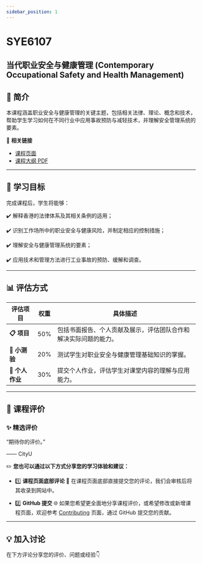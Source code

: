 ```yaml
---
sidebar_position: 1
---
```


# SYE6107
## 当代职业安全与健康管理 (Contemporary Occupational Safety and Health Management)

## **📘 简介**
本课程涵盖职业安全与健康管理的关键主题，包括相关法律、理论、概念和技术，帮助学生学习如何在不同行业中应用事故预防与减轻技术，并理解安全管理系统的要素。

🔗 **相关链接**
- [课程页面](https://www.cityu.edu.hk/catalogue/pg/202425/course/SYE6107.htm)
- [课程大纲 PDF](https://www.cityu.edu.hk/catalogue/pg/202425/course/SYE6107.pdf)

---

## **🎯 学习目标**

完成课程后，学生将能够：

✔️ 解释香港的法律体系及其相关条例的适用；

✔️ 识别工作场所中的职业安全与健康风险，并制定相应的控制措施；

✔️ 理解安全与健康管理系统的要素；

✔️ 应用技术和管理方法进行工业事故的预防、缓解和调查。

---

## **📊 评估方式**

| **评估项目**           | **权重** | **具体描述**                                                                                       |
|-----------------------|---------|---------------------------------------------------------------------------------------------------|
| **📋 项目**            | 50%      | 包括书面报告、个人贡献及展示，评估团队合作和解决实际问题的能力。                                            |
| **📂 小测验**          | 20%      | 测试学生对职业安全与健康管理基础知识的掌握。                                                         |
| **📑 个人作业**         | 30%      | 提交个人作业，评估学生对课堂内容的理解与应用能力。                                                      |

---

## **💬 课程评价**

### ✨ **精选评价**
<div className={commentStyles.commentBox}>
    <p className={commentStyles.commentText}>
        “期待你的评价。”
    </p>
    <p className={commentStyles.commentAuthor}>—— CityU</p>
</div>

✏️ **您也可以通过以下方式分享您的学习体验和建议：**

- 1️⃣ **课程页面底部评论**
💬 在课程页面底部直接提交您的评论，我们会审核后将其收录到网站中。

- 2️⃣ **GitHub 提交**
🌐 如果您希望更全面地分享课程评价，或希望修改或新增课程页面，欢迎参考 [Contributing](https://penjc.github.io/CityU/contributing) 页面，通过 GitHub 提交您的贡献。

---

## **💡 加入讨论**

在下方评论分享您的评价、问题或经验👇
<Utterances />